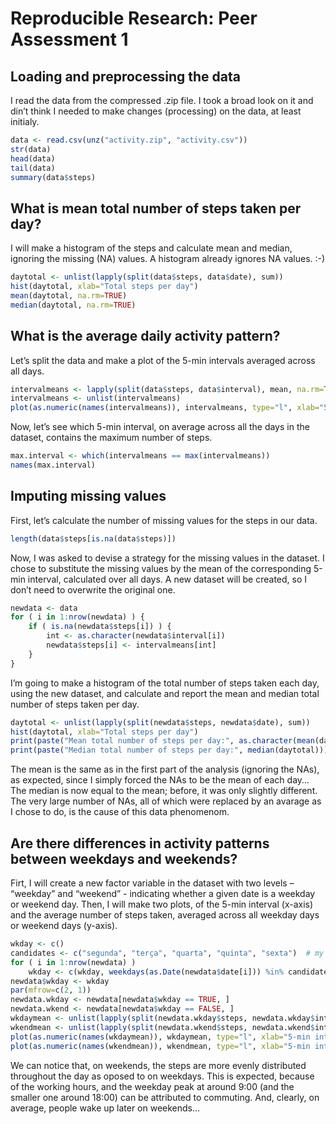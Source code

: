 # Reproducible Research: Peer Assessment 1


## Loading and preprocessing the data
I read the data from the compressed .zip file. I took a broad look on it and din't
think I needed to make changes (processing) on the data, at least initialy.
```r
data <- read.csv(unz("activity.zip", "activity.csv"))
str(data)
head(data)
tail(data)
summary(data$steps)
```

## What is mean total number of steps taken per day?
I will make a histogram of the steps and calculate mean and median, ignoring the
missing (NA) values. A histogram already ignores NA values. :-)
```r
daytotal <- unlist(lapply(split(data$steps, data$date), sum))
hist(daytotal, xlab="Total steps per day")
mean(daytotal, na.rm=TRUE)
median(daytotal, na.rm=TRUE)
```


## What is the average daily activity pattern?
Let's split the data and make a plot of the 5-min intervals averaged across all
days.
```r
intervalmeans <- lapply(split(data$steps, data$interval), mean, na.rm=TRUE)
intervalmeans <- unlist(intervalmeans)
plot(as.numeric(names(intervalmeans)), intervalmeans, type="l", xlab="5-min interval", ylab="Mean daily steps")
```
Now, let's see which 5-min interval, on average across all the days in the dataset, contains the maximum number of steps.
```r
max.interval <- which(intervalmeans == max(intervalmeans))
names(max.interval)
```

## Imputing missing values
First, let's calculate the number of missing values for the steps in our data.
```r
length(data$steps[is.na(data$steps)])
```
Now, I was asked to devise a strategy for the missing values in the dataset. I chose to substitute the missing values by the mean of the corresponding 5-min interval, calculated over all days. A new dataset will be created, so I don't need to overwrite the original one.
```r
newdata <- data
for ( i in 1:nrow(newdata) ) {
    if ( is.na(newdata$steps[i]) ) {
        int <- as.character(newdata$interval[i])
        newdata$steps[i] <- intervalmeans[int]
    }
}
```
I'm going to make a histogram of the total number of steps taken each day, using the new dataset, and calculate and report the mean and median total number of steps taken per day.
```r
daytotal <- unlist(lapply(split(newdata$steps, newdata$date), sum))
hist(daytotal, xlab="Total steps per day")
print(paste("Mean total number of steps per day:", as.character(mean(daytotal))))
print(paste("Median total number of steps per day:", median(daytotal)))
```
The mean is the same as in the first part of the analysis (ignoring the NAs), as expected, since I simply forced the NAs to be the mean of each day... The median is now equal to the mean; before, it was only slightly different. The very large number of NAs, all of which were replaced by an avarage as I chose to do, is the cause of this data phenomenom.


## Are there differences in activity patterns between weekdays and weekends?
Firt, I will create a new factor variable in the dataset with two levels – “weekday” and “weekend” - indicating whether a given date is a weekday or weekend day. Then, I will make two plots, of the 5-min interval (x-axis) and the average number of steps taken, averaged across all weekday days or weekend days (y-axis).
```r
wkday <- c()
candidates <- c("segunda", "terça", "quarta", "quinta", "sexta")  # my system is in Portuguese
for ( i in 1:nrow(newdata) )
    wkday <- c(wkday, weekdays(as.Date(newdata$date[i])) %in% candidates)
newdata$wkday <- wkday
par(mfrow=c(2, 1))
newdata.wkday <- newdata[newdata$wkday == TRUE, ]
newdata.wkend <- newdata[newdata$wkday == FALSE, ]
wkdaymean <- unlist(lapply(split(newdata.wkday$steps, newdata.wkday$interval), mean))
wkendmean <- unlist(lapply(split(newdata.wkend$steps, newdata.wkend$interval), mean))
plot(as.numeric(names(wkdaymean)), wkdaymean, type="l", xlab="5-min interval, weekdays", ylab="Mean daily steps")
plot(as.numeric(names(wkendmean)), wkendmean, type="l", xlab="5-min interval, weekend", ylab="Mean daily steps")
```
We can notice that, on weekends, the steps are more evenly distributed throughout the day as oposed to on weekdays. This is expected, because of the working hours, and the weekday peak at around 9:00 (and the smaller one around 18:00) can be attributed to commuting. And, clearly, on average, people wake up later on weekends...